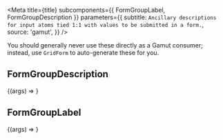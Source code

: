 
<Meta
  title={title}
  subcomponents={{ FormGroupLabel, FormGroupDescription }}
  parameters={{
    subtitle: `Ancillary descriptions for input atoms tied 1:1 with values to
be submitted in a form.`,
    source: 'gamut',
  }}
/>

You should generally never use these directly as a Gamut consumer;
instead, use `GridForm` to auto-generate these for you.

## FormGroupDescription

<Canvas>
  <Story
    name="FormGroupDescription"
    args={{ children: 'Secure, unique password for your account.' }}
  >
    {(args) => <FormGroupDescription {...args} />}
  </Story>
</Canvas>

<Props story="FormGroupDescription" />

## FormGroupLabel

<Canvas>
  <Story name="FormGroupLabel" args={{ children: 'Password' }}>
    {(args) => <FormGroupLabel {...args} />}
  </Story>
</Canvas>
